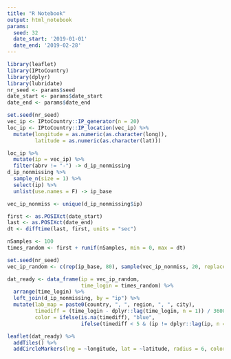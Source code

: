 ```yaml
---
title: "R Notebook"
output: html_notebook
params:
  seed: 32
  date_start: '2019-01-01'
  date_end: '2019-02-28'
---
```


```r
library(leaflet)
library(IPtoCountry)
library(dplyr)
library(lubridate)
nr_seed <- params$seed
date_start <- params$date_start
date_end <- params$date_end
```

```r

set.seed(nr_seed)
vec_ip <- IPtoCountry::IP_generator(n = 20)
loc_ip <- IPtoCountry::IP_location(vec_ip) %>% 
  mutate(longitude = as.numeric(as.character(long)),
         latitude = as.numeric(as.character(lat)))
```

```r
loc_ip %>% 
  mutate(ip = vec_ip) %>% 
  filter(abrv != "-") -> d_ip_nonmissing
d_ip_nonmissing %>% 
  sample_n(size = 1) %>% 
  select(ip) %>% 
  unlist(use.names = F) -> ip_base

vec_ip_nonmiss <- unique(d_ip_nonmissing$ip)
```

```r
first <- as.POSIXct(date_start)
last <- as.POSIXct(date_end)
dt <- difftime(last, first, units = "sec")

nSamples <- 100
times_random <- first + runif(nSamples, min = 0, max = dt)
```

```r
set.seed(nr_seed)
vec_ip_random <- c(rep(ip_base, 80), sample(vec_ip_nonmiss, 20, replace = T))

dat_ready <- data_frame(ip = vec_ip_random,
                        time_login = times_random) %>% 
  arrange(time_login) %>% 
  left_join(d_ip_nonmissing, by = "ip") %>% 
  mutate(lab_map = paste0(country, ", ", region, ", ", city),
         timediff = (time_login - dplyr::lag(time_login, n = 1)) / 3600,
         color = ifelse(is.na(timediff), "blue",
                        ifelse(timediff < 5 & (ip != dplyr::lag(ip, n = 1) | ip != dplyr::lead(ip, n = 1)), "red", "blue")))
```

```r
leaflet(dat_ready) %>% 
  addTiles() %>%
  addCircleMarkers(lng = ~longitude, lat = ~latitude, radius = 6, color = ~color, label = ~lab_map)
```






